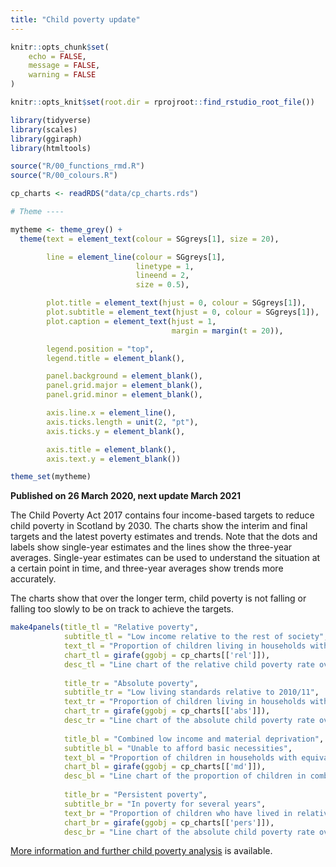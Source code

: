 ---
title: "Child poverty update"
---

```{r setup, include = FALSE}
knitr::opts_chunk$set(
	echo = FALSE,
	message = FALSE,
	warning = FALSE
)

knitr::opts_knit$set(root.dir = rprojroot::find_rstudio_root_file())

```

```{r}

library(tidyverse)
library(scales)
library(ggiraph)
library(htmltools)

source("R/00_functions_rmd.R")
source("R/00_colours.R")

cp_charts <- readRDS("data/cp_charts.rds")

# Theme ----

mytheme <- theme_grey() +
  theme(text = element_text(colour = SGgreys[1], size = 20),

        line = element_line(colour = SGgreys[1],
                            linetype = 1,
                            lineend = 2,
                            size = 0.5),

        plot.title = element_text(hjust = 0, colour = SGgreys[1]),
        plot.subtitle = element_text(hjust = 0, colour = SGgreys[1]),
        plot.caption = element_text(hjust = 1,
                                    margin = margin(t = 20)),

        legend.position = "top",
        legend.title = element_blank(),

        panel.background = element_blank(),
        panel.grid.major = element_blank(),
        panel.grid.minor = element_blank(),

        axis.line.x = element_line(),
        axis.ticks.length = unit(2, "pt"),
        axis.ticks.y = element_blank(),

        axis.title = element_blank(),
        axis.text.y = element_blank())

theme_set(mytheme)

```

<!-- Include skip target at the top of the document -->

<script>
  $(document).ready(function(){
    $head = $('#header');
    $head.prepend('<div class=\"skiptarget\"><a id=\"maincontent\">-</a></div>')
    });
</script>

**Published on 26 March 2020, next update March 2021**

The Child Poverty Act 2017 contains four income-based targets to reduce child poverty in Scotland by 2030. The charts show the interim and final targets and the latest poverty estimates and trends. Note that the dots and labels show single-year estimates and the lines show the three-year averages. Single-year estimates can be used to understand the situation at a certain point in time, and three-year averages show trends more accurately.

The charts show that over the longer term, child poverty is not falling or falling too slowly to be on track to achieve the targets.

```{r panels}

make4panels(title_tl = "Relative poverty",
            subtitle_tl = "Low income relative to the rest of society", 
            text_tl = "Proportion of children living in households with equivalised incomes below 60% of the median (middle) UK income in the current year.", 
            chart_tl = girafe(ggobj = cp_charts[['rel']]), 
            desc_tl = "Line chart of the relative child poverty rate over time and the targets, showing a small increase in recent years that may now have stopped at a level remaining considerably above the targets.",
            
            title_tr = "Absolute poverty", 
            subtitle_tr = "Low living standards relative to 2010/11", 
            text_tr = "Proportion of children living in households with equivalised incomes below 60% of the median UK income in a base year (currently 2010/11) adjusted for inflation.", 
            chart_tr = girafe(ggobj = cp_charts[['abs']]), 
            desc_tr = "Line chart of the absolute child poverty rate over time and the targets, showing an initial fall followed by stagnation in recent years at a level considerably higher than the targets.",
            
            title_bl = "Combined low income and material deprivation", 
            subtitle_bl = "Unable to afford basic necessities", 
            text_bl = "Proportion of children in households with equivalised incomes below 70% of the median UK income and going without certain basic goods and services.", 
            chart_bl = girafe(ggobj = cp_charts[['md']]), 
            desc_bl = "Line chart of the proportion of children in combined low income and material deprivation over time and the targets, showing little change and a level that is considerably higher than the targets.",
            
            title_br = "Persistent poverty", 
            subtitle_br = "In poverty for several years", 
            text_br = "Proportion of children who have lived in relative poverty in three or more of the last four years.", 
            chart_br = girafe(ggobj = cp_charts[['pers']]), 
            desc_br = "Line chart of the absolute child poverty rate over time and the targets, showing an initial fall followed by stagnation in recent years at a level considerably higher than the targets.")


```


[More information and further child poverty analysis](https://www.gov.scot/collections/child-poverty-statistics/) is available.
